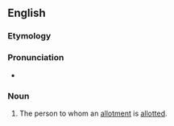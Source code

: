 ==English==

===Etymology===
{{suffix|en|allot|ee}}

===Pronunciation===
* {{a|UK}} {{IPA|/əˌlɒˈtiː/|lang=en}}

===Noun===
{{en-noun}}

# The person to whom an [[allotment]] is [[allot]]ted.